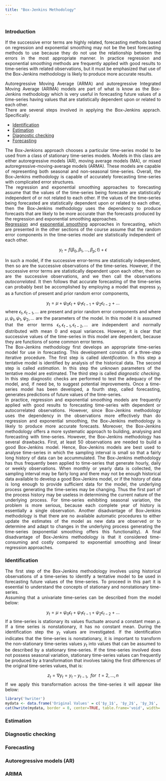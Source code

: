 ```yaml
---
title: "Box-Jenkins Methodology"
---
```

<style>
body {
text-align: justify}
</style>

```
```
### Introduction
If the successive error terms are highly related, forecasting methods based on regression and exponential smoothing may not be the best forecasting methods to use because they do not use the relationship between the errors in the most appropriate manner. In practice regression and exponential smoothing methods are frequently applied with good results to time-series with related observations, but it must be emphasized that use of the Box-Jenkins methodology is likely to produce more accurate results. 

Autoregressive Moving Average (ARMA) and autoregressive Integrated Moving Average (ARIMA) models are part of what is know as the Box-Jenkins methodology which is very useful in forecasting future values of a time-series having values that are statistically dependent upon or related to each other.  
There are several steps involved in applying the Box-Jenkins apprach. Specifically:  

* [Identification](#identification)
* [Estimation](#estimation)
* [Diagnostic checking](#diagnostic)
* [Forecasting](#forecasting)

The Box-Jenkions approach chooses a particular time-series model to be used from a class of stationary time-series models. Models in this class are either autoregressive models (AR), moving average models (MA), or mixed autoregressive-moving-average models (ARMA). These models are capable of representing both seasonal and non-seasonal time-series. Overall, the Box-Jenkins methodology is capable of accurately forecasting time-series with complicated error structures.  
The regression and exponential smoothing approaches to forecasting assume that the values of the time-series being forecaste are statistically independent of or not related to each other. If the values of the time-series being forecasted are statistically dependent upon or related to each other, then the Box-Jenkins methodology uses the dependency to produce forecasts that are likely to be more accurate than the forecasts produced by the regression and exponential smoothing approaches.  
[Regression](https://themellion.github.io/appliedTS/linearmodel.html) and [exponential smoothing](https://themellion.github.io/appliedTS/expsmoothing.html) approaches in forecasting, which are presented in the other sections of the course assume that the random error components in the time-series model are statistically independent of each other. 

$$y_t=f(\beta_0,\beta_1,\ldots,\beta_p;t)+\epsilon$$

In such a model, if the successive error-terms are statistically independent, then so are the successive observations of the time-series. However, if the successive error terms are statistically dependent upon each other, then so are the successive observations, and we then call the observations *autocorrelated*. It then follows that accurate forecasting of the time-series can probably best be accomplished by employing a model that express $y_t$ as a function of present and prior random error components, 

$$y_t=\mu+\psi_0\epsilon_t+\psi_1\epsilon_{t-1}+\psi_2\epsilon_{t-2}+\ldots$$
where $\epsilon_t,\epsilon_{t-1},\ldots$ are present and prior random error components and where $\mu, \psi_t, \psi_1, \psi_2, \ldots$ are the parameters of the model. In this model it is assumed that the error terms $\epsilon_t,\epsilon_{t-1},\epsilon_{t-2},\ldots$ are independent and normally distributed with mean 0 and equal variances. However, it is clear that successive values of the time-series in this model are dependent, because they are functions of some common error terms.  
The Box-Jenkins methodology first develops an appropriate time-series model for use in forecasting. This development consists of a three-step iterative procedure. The first step is called *identification*. In this step a tentative model is identified by analysis of the historical data. The second step is called *estimation*. In this step the unknown parameters of the tentative model are estimated. The third step is called *diagnostic checking*. In this step diagnostic checks are performed to test the adequacy of the model, and, if need be, to suggest potential improvements. Once a time-series model has been developed, a fourth step, called forecasting, generates predictions of future values of the time-series.  
In practice, regression and exponential smoothing models are frequently applied with good results to forecasting time-series with dependent or autocorrelated observations. However, since Box-Jenkins methodology uses the dependency in the observations more effectively than do regression and exponential smoothing, the Box-Jenkins methodology is likely to produce more accurate forecasts. Moreover, the Box-Jenkins methodology offers a more systematic approach to building, analysing and forecasting with time-series. However, the Box-Jenkins methodology has several drawbacks. First, at least 50 observations are needed to build a good Box-Jenkins model. Hence, Box-Jenkins models are best used to analyse time-series in which the sampling interval is small so that a fairly long history of data can be accummulated. The Box-Jenkins methodology has thus frequently been applied to time-series that generate hourly, daily or weekly observations. When monthly or yearly data is collected, the sampling interval may be fairly long and there may not be enough historical data available to develop a good Box-Jenkins model, or if the history of data is long enough to provide sufficient data for the model, the underlying process generating the time-series may be changing. Thus the first part of the process history may be useless in determining the current nature of the underlying process. For time-series exhibiting seasonal variation, the problem is more serious, because each complete year of history is essentially a single observation. Another disadvantage of Box-Jenkins methodology is that there are no available automatic procedures to either update the estimates of the model as new data are observed or to determine and adapt to changes in the underlying process generating the time-series (exponential smoothing offers this functionality). A final disadvantage of Box-Jenkins methodology is that it considered time-consuming and costly compared to exponential smoothing and linear regression approaches.  


### Identification{#identification}
The first step of the Box-Jenkins methodology involves using historical observations of a time-series to identify a tentative model to be used in forecasting future values of the time-series. To proceed in this part it is eseential to understand the concepts of stationary and nonstationary time-series.  
Assuming that a univariate time-series can be described from the model below:

$$y_t=\mu+\psi_0\epsilon_t+\psi_1\epsilon_{t-1}+\psi_2\epsilon_{t-2}+\ldots$$
If a time-series is stationary its values fluctuate around a constant mean $\mu$. If a time series is nonstationary, it has no constant mean. During the identification step the $y_t$ values are investigated. If the identification indicates that the time-series is nonstationary, it is important to transform the non-stationary time-series values $y_t$ into values that can be assumed to be described by a stationary time-series. If the time-series involved does not possess seasonal variation, stationary time-series values can frequently be produced by a transformation that involves taking the first differences of the original time-series values, that is:

$$z_t = \nabla y_t= y_t - y_{t-1}, \enspace for \enspace  t = 2, \ldots, n$$
If we apply this transformation across the time-series it will appear like below:

```r
library('hwriter')
mydata <- data.frame('Original Values' = c('$y_1$', '$y_2$', '$y_3$', '.', '.', '.', '$y_{n-1}$', '$y_n$'), 'First differences' = c(NA, '$z_2 = \\nabla y_2 = y_2 - y_1$', '$z_3 = \\nabla y_3 = y_3 - y_2$', '.', '.', '.', '.', '$z_n = \\nabla y_n = y_n - y_{n-1}$'), check.names = FALSE)
cat(hwrite(mydata, border = 0, center=TRUE, table.frame='void', width='300px', table.style='padding: 50px', row.names=FALSE, row.style=list('font-weight:bold')))
```

### Estimation{#estimation}


### Diagnostic checking{#diagnostic}


### Forecasting{#forecasting}


### Autoregressive models (AR) 


### ARIMA 



```
```
